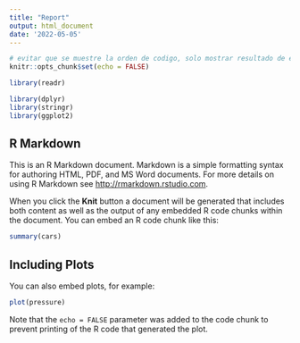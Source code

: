 ```yaml
---
title: "Report"
output: html_document
date: '2022-05-05'
---
```


```r
# evitar que se muestre la orden de codigo, solo mostrar resultado de ejecucion
knitr::opts_chunk$set(echo = FALSE)
```

```r
library(readr)
```

```r
library(dplyr)
library(stringr)
library(ggplot2)
```

## R Markdown

This is an R Markdown document. Markdown is a simple formatting syntax for authoring HTML, PDF, and MS Word documents. For more details on using R Markdown see <http://rmarkdown.rstudio.com>.

When you click the **Knit** button a document will be generated that includes both content as well as the output of any embedded R code chunks within the document. You can embed an R code chunk like this:

```r
summary(cars)
```

## Including Plots

You can also embed plots, for example:

```r
plot(pressure)
```

Note that the `echo = FALSE` parameter was added to the code chunk to prevent printing of the R code that generated the plot.

